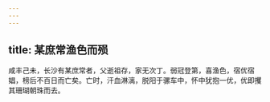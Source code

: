 ```yaml
---
---
---
```

title: 某庶常渔色而殒
---



咸丰己未，长沙有某庶常者，父逝祖存，家无次丁。弱冠登第，喜渔色，宿优宿娼，榜后不百日而亡矣。亡时，汗血淋漓，脱阳于骡车中，怀中犹抱一优，优即攫其珊瑚朝珠而去。
